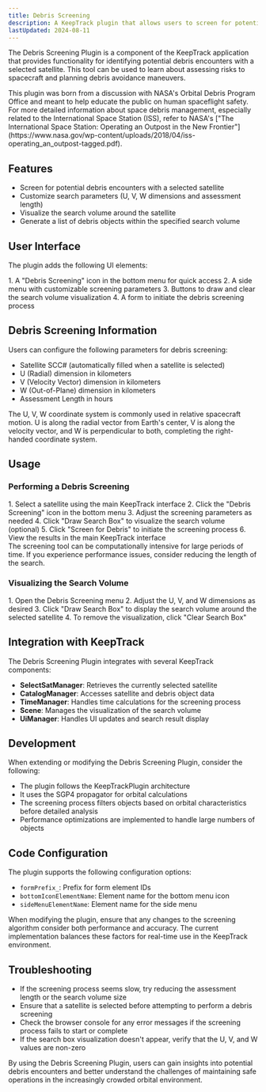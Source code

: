 ```yaml
---
title: Debris Screening
description: A KeepTrack plugin that allows users to screen for potential debris encounters with a selected satellite.
lastUpdated: 2024-08-11
---
```



The Debris Screening Plugin is a component of the KeepTrack application that provides functionality for identifying potential debris encounters with a selected satellite. This tool can be used to learn about assessing risks to spacecraft and planning debris avoidance maneuvers.

<Aside type="note">
  This plugin was born from a discussion with NASA's Orbital Debris Program Office and meant to help educate the public on human spaceflight safety. For more detailed information about space debris management, especially related to the International Space Station (ISS), refer to NASA's ["The International Space Station: Operating an Outpost in the New Frontier"](https://www.nasa.gov/wp-content/uploads/2018/04/iss-operating_an_outpost-tagged.pdf).
</Aside>

## Features

- Screen for potential debris encounters with a selected satellite
- Customize search parameters (U, V, W dimensions and assessment length)
- Visualize the search volume around the satellite
- Generate a list of debris objects within the specified search volume

## User Interface

The plugin adds the following UI elements:

<Steps>
1. A "Debris Screening" icon in the bottom menu for quick access
2. A side menu with customizable screening parameters
3. Buttons to draw and clear the search volume visualization
4. A form to initiate the debris screening process
</Steps>

## Debris Screening Information

Users can configure the following parameters for debris screening:

- Satellite SCC# (automatically filled when a satellite is selected)
- U (Radial) dimension in kilometers
- V (Velocity Vector) dimension in kilometers
- W (Out-of-Plane) dimension in kilometers
- Assessment Length in hours

<Aside type="tip">
  The U, V, W coordinate system is commonly used in relative spacecraft motion. U is along the radial vector from Earth's center, V is along the velocity vector, and W is perpendicular to both, completing the right-handed coordinate system.
</Aside>

## Usage

### Performing a Debris Screening
<Steps>
1. Select a satellite using the main KeepTrack interface
2. Click the "Debris Screening" icon in the bottom menu
3. Adjust the screening parameters as needed
4. Click "Draw Search Box" to visualize the search volume (optional)
5. Click "Screen for Debris" to initiate the screening process
6. View the results in the main KeepTrack interface
</Steps>

<Aside type="caution">
  The screening tool can be computationally intensive for large periods of time. If you experience performance issues, consider reducing the length of the search.
</Aside>

### Visualizing the Search Volume
<Steps>
1. Open the Debris Screening menu
2. Adjust the U, V, and W dimensions as desired
3. Click "Draw Search Box" to display the search volume around the selected satellite
4. To remove the visualization, click "Clear Search Box"
</Steps>

## Integration with KeepTrack

The Debris Screening Plugin integrates with several KeepTrack components:

- **SelectSatManager**: Retrieves the currently selected satellite
- **CatalogManager**: Accesses satellite and debris object data
- **TimeManager**: Handles time calculations for the screening process
- **Scene**: Manages the visualization of the search volume
- **UiManager**: Handles UI updates and search result display

## Development

When extending or modifying the Debris Screening Plugin, consider the following:

- The plugin follows the KeepTrackPlugin architecture
- It uses the SGP4 propagator for orbital calculations
- The screening process filters objects based on orbital characteristics before detailed analysis
- Performance optimizations are implemented to handle large numbers of objects

## Code Configuration

The plugin supports the following configuration options:

- `formPrefix_`: Prefix for form element IDs
- `bottomIconElementName`: Element name for the bottom menu icon
- `sideMenuElementName`: Element name for the side menu

<Aside>
  When modifying the plugin, ensure that any changes to the screening algorithm consider both performance and accuracy. The current implementation balances these factors for real-time use in the KeepTrack environment.
</Aside>

## Troubleshooting

- If the screening process seems slow, try reducing the assessment length or the search volume size
- Ensure that a satellite is selected before attempting to perform a debris screening
- Check the browser console for any error messages if the screening process fails to start or complete
- If the search box visualization doesn't appear, verify that the U, V, and W values are non-zero

By using the Debris Screening Plugin, users can gain insights into potential debris encounters and better understand the challenges of maintaining safe operations in the increasingly crowded orbital environment.